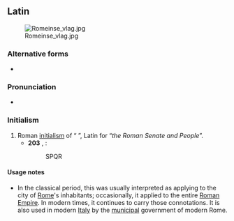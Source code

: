 ==Latin==
{{wikipedia}}
[[File:Romeinse vlag.jpg|thumb|right]]
===Alternative forms===
* {{l|la|S. P. Q. R.}}

===Pronunciation===
* {{la-IPA|Senātus populusque Rōmānus|eccl=yes}}

===Initialism===
{{rfc-header|Initialism}}
{{head|la|initialism}}

# Roman [[initialism]] of “{{m|la|senatus|'''S'''enātus}} {{m|la|populus|'''P'''opulus}}{{m|la|-que|'''q'''ue}} {{m|la|Romanus|'''R'''ōmānus}}”, Latin for “''the Roman Senate and People''”.
#* '''203''' {{AD}}, {{w|Arch of Septimius Severus}}:
#*: SPQR

====Usage notes====
* In the classical period, this was usually interpreted as applying to the city of [[Rome]]'s inhabitants; occasionally, it applied to the entire [[Roman Empire]]. In modern times, it continues to carry those connotations. It is also used in modern [[Italy]] by the [[municipal]] government of modern Rome.